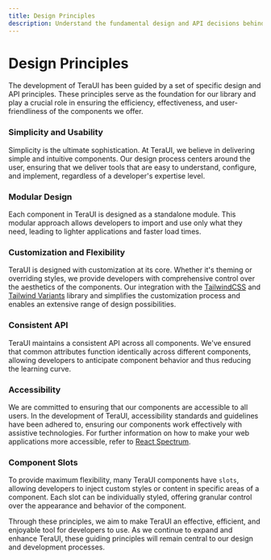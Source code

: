```yaml
---
title: Design Principles
description: Understand the fundamental design and API decisions behind the development of TeraUI.
---
```


# Design Principles

The development of TeraUI has been guided by a set of specific design and API principles.
These principles serve as the foundation for our library and play a crucial role in ensuring
the efficiency, effectiveness, and user-friendliness of the components we offer.

### Simplicity and Usability

Simplicity is the ultimate sophistication. At TeraUI, we believe in delivering simple and
intuitive components. Our design process centers around the user, ensuring that we deliver
tools that are easy to understand, configure, and implement, regardless of a developer's
expertise level.

### Modular Design

Each component in TeraUI is designed as a standalone module. This modular approach allows
developers to import and use only what they need, leading to lighter applications and faster
load times.

### Customization and Flexibility

TeraUI is designed with customization at its core. Whether it's theming or overriding styles,
we provide developers with comprehensive control over the aesthetics of the components. Our
integration with the [TailwindCSS](https://tailwindcss.com/) and [Tailwind Variants](https://tailwind-variants.org)
library and simplifies the customization process and enables an extensive range of design possibilities.

### Consistent API

TeraUI maintains a consistent API across all components. We've ensured that common attributes
function identically across different components, allowing developers to anticipate component
behavior and thus reducing the learning curve.

### Accessibility

We are committed to ensuring that our components are accessible to all users.
In the development of TeraUI, accessibility standards and guidelines have been adhered to,
ensuring our components work effectively with assistive technologies. For further information
on how to make your web applications more accessible, refer to [React Spectrum](https://react-spectrum.adobe.com/react-aria/index.html).

### Component Slots

To provide maximum flexibility, many TeraUI components have `slots`, allowing developers to
inject custom styles or content in specific areas of a component. Each slot can be individually
styled, offering granular control over the appearance and behavior of the component.

<Spacer y={4}/>

Through these principles, we aim to make TeraUI an effective, efficient, and enjoyable tool
for developers to use. As we continue to expand and enhance TeraUI, these guiding principles
will remain central to our design and development processes.
